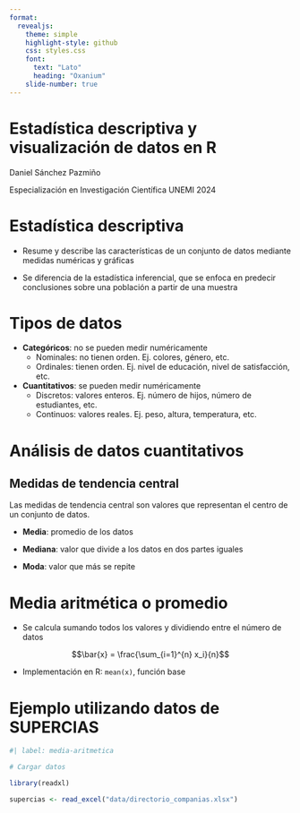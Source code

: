 ```yaml
---
format: 
  revealjs:
    theme: simple
    highlight-style: github
    css: styles.css
    font: 
      text: "Lato"
      heading: "Oxanium"
    slide-number: true
---
```


# Estadística descriptiva y visualización de datos en R

Daniel Sánchez Pazmiño

Especialización en Investigación Científica UNEMI 2024

# Estadística descriptiva

- Resume y describe las características de un conjunto de datos mediante medidas numéricas y gráficas

- Se diferencia de la estadística inferencial, que se enfoca en predecir conclusiones sobre una población a partir de una muestra

# Tipos de datos

- **Categóricos**: no se pueden medir numéricamente
  - Nominales: no tienen orden. Ej. colores, género, etc.
  - Ordinales: tienen orden. Ej. nivel de educación, nivel de satisfacción, etc.

- **Cuantitativos**: se pueden medir numéricamente
  - Discretos: valores enteros. Ej. número de hijos, número de estudiantes, etc.
  - Continuos: valores reales. Ej. peso, altura, temperatura, etc.

# Análisis de datos cuantitativos

## Medidas de tendencia central

Las medidas de tendencia central son valores que representan el centro de un conjunto de datos.

- **Media**: promedio de los datos

- **Mediana**: valor que divide a los datos en dos partes iguales

- **Moda**: valor que más se repite

# Media aritmética o promedio

- Se calcula sumando todos los valores y dividiendo entre el número de datos

$$\bar{x} = \frac{\sum_{i=1}^{n} x_i}{n}$$

- Implementación en R: `mean(x)`, función base

# Ejemplo utilizando datos de SUPERCIAS

```r
#| label: media-aritmetica

# Cargar datos

library(readxl)

supercias <- read_excel("data/directorio_companias.xlsx")

```

